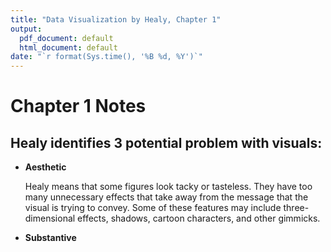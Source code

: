 ```yaml
---
title: "Data Visualization by Healy, Chapter 1"
output:
  pdf_document: default
  html_document: default
date: "`r format(Sys.time(), '%B %d, %Y')`"
---
```


# Chapter 1 Notes

## Healy identifies 3 potential problem with visuals:

* **Aesthetic**

  Healy means that some figures look tacky or tasteless. 
  They have too many unnecessary effects that take away
  from the message that the visual is trying to convey. 
  Some of these features may include three-dimensional
  effects, shadows, cartoon characters, and other
  gimmicks. 

* **Substantive** 









